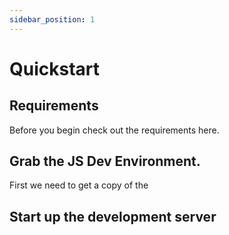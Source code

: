 ```yaml
---
sidebar_position: 1
---
```


# Quickstart


## Requirements

Before you begin check out the requirements here.

## Grab the JS Dev Environment.

First we need to get a copy of the 

## Start up the development server

